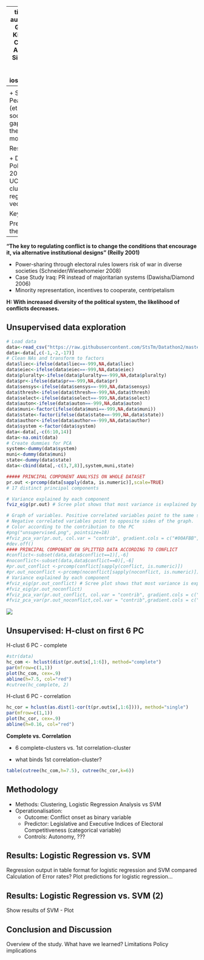 
---
title: "Datathon 2"
author: "Seminar 2 - Group A: Theodor King, Thomas Otto, Christopher Terry, Arne Van Stiphout, Sigrid Weber"
date: "28 November 2017"
output: ioslides_presentation
---
<style>
.column-left{
  float: left;
  width: 40%;
  text-align: left;
}
.column-right{
  float: right;
  width: 60%;
  text-align: right;
}
</style>
```{r setup, include=FALSE}
knitr::opts_chunk$set(echo = FALSE, message=FALSE, warning=FALSE)
```
```{r packages}
# Load packages
library(tidyverse)
library(dummies)
library(factoextra)
#library(ggbiplot)
```
##  Introduction
###**Can electoral engineering prevent conflicts?** 

+ Social relevance: Peace processes in (ethnically) divided societies
+ Research gap: testing theoretical argument, mostly case studies

Research Design: 

+ Database of Political Institutions 2015 (World Bank) + UCDP/PRIO
+ PCA, clustering, logistic regression vs Support vector 

Key findings:
???

Previous Work & theoretical framework
---
**"The key to regulating conflict is to change the conditions that encourage it, via alternative institutional designs" (Reilly 2001)**

+ Power-sharing through electoral rules lowers risk of war in diverse societies (Schneider/Wiesehomeier 2008)
+ Case Study Iraq: PR instead of majoritarian systems (Dawisha/Diamond 2006)
+ Minority representation, incentives to cooperate, centripetalism

**H: With increased diversity of the political system, the likelihood of conflicts decreases.**

Unsupervised data exploration 
---
<div class="column-left">
```{r Unsupervised, fig.width = 3, fig.height = 4,out.width =  '300px'}
# Load data
data<-read_csv("https://raw.githubusercontent.com/StsTm/Datathon2/master/dpionset.csv")
data<-data[,c(-1,-2,-17)]
# Clean NAs and transform to factors
data$liec<-ifelse(data$liec==-999,NA,data$liec)
data$eiec<-ifelse(data$eiec==-999,NA,data$eiec)
data$pluralty<-ifelse(data$pluralty==-999,NA,data$pluralty)
data$pr<-ifelse(data$pr==-999,NA,data$pr)
data$sensys<-ifelse(data$sensys==-999,NA,data$sensys)
data$thresh<-ifelse(data$thresh==-999,NA,data$thresh)
data$select<-ifelse(data$select==-999,NA,data$select)
data$auton<-ifelse(data$auton==-999,NA,data$auton)
data$muni<-factor(ifelse(data$muni==-999,NA,data$muni))
data$state<-factor(ifelse(data$state==-999,NA,data$state))
data$author<-ifelse(data$author==-999,NA,data$author)
data$system <-factor(data$system)
data<-data[,-c(6:10,14)]
data<-na.omit(data)
# Create dummies for PCA
system<-dummy(data$system)
muni<-dummy(data$muni)
state<-dummy(data$state)
data<-cbind(data[,-c(3,7,8)],system,muni,state)

##### PRINCIPAL COMPONENT ANALYSIS ON WHOLE DATASET
pr.out <-prcomp(data[sapply(data, is.numeric)],scale=TRUE)
# 17 distinct principal components

# Variance explained by each component
fviz_eig(pr.out) # Scree plot shows that most variance is explained by the first 6 dimensions!

```
</div>
<div class="column-right">
```{r Unsupervised 2,out.width =  '350px'}
# Graph of variables. Positive correlated variables point to the same side of the plot. 
# Negative correlated variables point to opposite sides of the graph.
# Color according to the contribution to the PC
#png("unsupervised.png", pointsize=18)
#fviz_pca_var(pr.out, col.var = "contrib", gradient.cols = c("#00AFBB", "#E7B800", "#FC4E07"),repel = TRUE) 
#dev.off()
#### PRINCIPAL COMPONENT ON SPLITTED DATA ACCORDING TO CONFLICT
#conflict<-subset(data,data$conflict==1)[,-6]
#noconflict<-subset(data,data$conflict==0)[,-6]
#pr.out_conflict <-prcomp(conflict[sapply(conflict, is.numeric)])
#pr.out_noconflict <-prcomp(noconflict[sapply(noconflict, is.numeric)])
# Variance explained by each component
#fviz_eig(pr.out_conflict) # Scree plot shows that most variance is explained by the first 6 dimensions!
#fviz_eig(pr.out_noconflict)
#fviz_pca_var(pr.out_conflict, col.var = "contrib", gradient.cols = c("#00AFBB", "#E7B800", "#FC4E07"), repel = TRUE) 
#fviz_pca_var(pr.out_noconflict,col.var = "contrib",gradient.cols = c("#00AFBB", "#E7B800", "#FC4E07"), repel = TRUE) 

```
![](unsupervised.png)

Unsupervised: H-clust on first 6 PC 
---
<div class="column-right">
H-clust 6 PC - complete
```{r Unsupervised_hclust, out.width =  '350px'}

#str(data)
hc_com <- hclust(dist(pr.out$x[,1:6]), method="complete")
par(mfrow=c(1,1))
plot(hc_com, cex=.9)
abline(h=7.5, col="red")
#cutree(hc_complete, 2)

```

H-clust 6 PC - correlation
```{r Unsupervised_hclust 2,out.width =  '350px'}
hc_cor = hclust(as.dist(1-cor(t(pr.out$x[,1:6]))), method="single")
par(mfrow=c(1,1))
plot(hc_cor, cex=.9)
abline(h=0.16, col="red")
```
</div>

<div class="column-left">
**Complete vs. Correlation**

+ 6 complete-clusters vs. 1st correlation-cluster

+ what binds 1st correlation-cluster?
  
```{r Unsupervised_hclust 3,out.width =  '350px'}
table(cutree(hc_com,h=7.5), cutree(hc_cor,k=6))
```
</div>

Methodology
--- 
+ Methods: Clustering, Logistic Regression Analysis vs SVM 
+ Operationalisation:
  + Outcome: Conflict onset as binary variable
  + Predictor: Legislative and Executive Indices of Electoral Competitiveness (categorical variable)
  + Controls: Autonomy,  ???

Results: Logistic Regression vs. SVM 
---
Regression output in table format for logistic regression and SVM compared
Calculation of Error rates?
Plot predictions for logistic regression...

Results: Logistic Regression vs. SVM (2)
---
Show results of SVM - Plot

Conclusion and Discussion
---
Overview of the study. 
What have we learned?
Limitations 
Policy implications